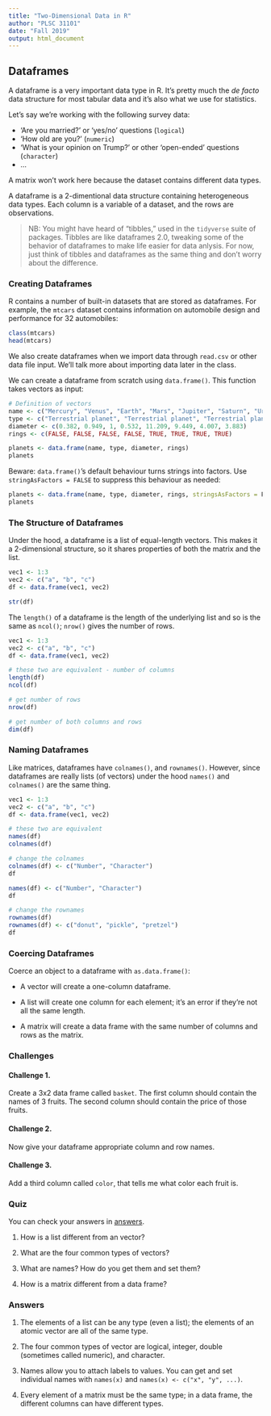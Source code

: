 ```yaml
---
title: "Two-Dimensional Data in R"
author: "PLSC 31101"
date: "Fall 2019"
output: html_document
---
```


## Dataframes

A dataframe is a very important data type in R. It's pretty much the *de facto* data structure for most tabular data and it's also what we use for statistics. 

Let's say we're working with the following survey data:

* 'Are you married?' or 'yes/no' questions (`logical`)
* 'How old are you?' (`numeric`)
* 'What is your opinion on Trump?' or other 'open-ended' questions (`character`)
* ...

A matrix won't work here because the dataset contains different data types. 

A dataframe is a 2-dimentional data structure containing heterogeneous data types. Each column is a variable of a dataset, and the rows are observations.

> NB: You might have heard of "tibbles," used in the `tidyverse` suite of packages. Tibbles are like dataframes 2.0, tweaking some of the behavior of dataframes to make life easier for data anlysis. For now, just think of tibbles and dataframes as the same thing and don't worry about the difference. 

### Creating Dataframes

R contains a number of built-in datasets that are stored as dataframes. For example, the `mtcars` dataset contains information on automobile design and performance for 32 automobiles:

```r
class(mtcars)
head(mtcars)
```

We also create dataframes when we import data through `read.csv` or other data file input. We'll talk more about importing data later in the class.

We can create a dataframe from scratch using `data.frame()`.  This function takes vectors as input:

```r
# Definition of vectors
name <- c("Mercury", "Venus", "Earth", "Mars", "Jupiter", "Saturn", "Uranus", "Neptune")
type <- c("Terrestrial planet", "Terrestrial planet", "Terrestrial planet", "Terrestrial planet", "Gas giant", "Gas giant", "Gas giant", "Gas giant")
diameter <- c(0.382, 0.949, 1, 0.532, 11.209, 9.449, 4.007, 3.883)
rings <- c(FALSE, FALSE, FALSE, FALSE, TRUE, TRUE, TRUE, TRUE)

planets <- data.frame(name, type, diameter, rings)
planets
```

Beware: `data.frame()`'s default behaviour turns strings into factors. Use `stringAsFactors = FALSE` to suppress this behaviour as needed:

```r
planets <- data.frame(name, type, diameter, rings, stringsAsFactors = F)
planets
```

### The Structure of Dataframes

Under the hood, a dataframe is a list of equal-length vectors. This makes it a 2-dimensional structure, so it shares properties of both the matrix and the list. 

```r
vec1 <- 1:3
vec2 <- c("a", "b", "c")
df <- data.frame(vec1, vec2)

str(df)
```

The `length()` of a dataframe is the length of the underlying list and so is the same as `ncol()`; `nrow()` gives the number of rows. 

```r
vec1 <- 1:3
vec2 <- c("a", "b", "c")
df <- data.frame(vec1, vec2)

# these two are equivalent - number of columns
length(df)
ncol(df)

# get number of rows
nrow(df)

# get number of both columns and rows
dim(df)
```

### Naming Dataframes

Like matrices, dataframes have `colnames()`, and `rownames()`. However, since dataframes are really lists (of vectors) under the hood  `names()` and `colnames()` are the same thing. 

```r
vec1 <- 1:3
vec2 <- c("a", "b", "c")
df <- data.frame(vec1, vec2)

# these two are equivalent
names(df)
colnames(df)

# change the colnames
colnames(df) <- c("Number", "Character")
df

names(df) <- c("Number", "Character")
df

# change the rownames
rownames(df) 
rownames(df) <- c("donut", "pickle", "pretzel")
df
```

### Coercing Dataframes

Coerce an object to a dataframe with `as.data.frame()`:

* A vector will create a one-column dataframe.

* A list will create one column for each element; it's an error if they're 
  not all the same length.
  
* A matrix will create a data frame with the same number of columns and rows as the matrix.

### Challenges

#### Challenge 1. {-}

Create a 3x2 data frame called `basket`. The first column should contain the names of 3 fruits. The second column should contain the price of those fruits. 

#### Challenge 2. {-}

Now give your dataframe appropriate column and row names.

#### Challenge 3. {-}

Add a third column called `color`, that tells me what color each fruit is.

### Quiz

You can check your answers in [answers](#data-structure-answers).

1. How is a list different from an vector? 

2. What are the four common types of vectors? 

3. What are names? How do you get them and set them?

4. How is a matrix different from a data frame?

### Answers {#data-structure-answers}

1.  The elements of a list can be any type (even a list); the elements of an atomic vector are all of the same type. 
   
2.  The four common types of  vector are logical, integer, double  (sometimes called numeric), and character. 
    
3.  Names allow you to attach labels to values. You can get and set individual names with `names(x)` and `names(x) <- c("x", "y", ...)`.

4.  Every element of a matrix must be the same type; in a data frame, the different columns can have different types.
